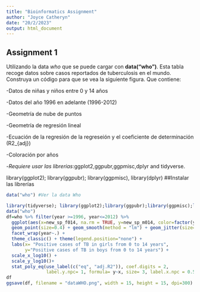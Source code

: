```yaml
---
title: "Bioinformatics Assignment"
author: "Joyce Catheryn"
date: "20/2/2023"
output: html_document
---
```



## Assignment 1
Utilizando la data *who* que se puede cargar con **data("who")**. Esta tabla recoge datos sobre casos reportados de tuberculosis en el mundo. Construya un código para que se vea la siguiente figura. Que contiene: 

-Datos de niñas y niños entre 0 y 14 años

-Datos del año 1996 en adelante (1996-2012)

-Geometría de nube de puntos

-Geometría de regresión lineal

-Ecuación de la regresión de la regreseión y el coeficiente de determinación \(R2_{adj}\)

-Coloración por años

-*Requiere usar las librerias*:ggplot2,ggpubr,ggpmisc,dplyr and tidyverse. 

library(ggplot2); library(ggpubr); library(ggpmisc), library(dplyr) ##Instalar las librerías


```r
data("who") #Ver la data Who
```

```r
library(tidyverse); library(ggplot2);library(ggpubr);library(ggpmisc);library(dplyr)
data("who")
df=who %>% filter(year >=1996, year<=2012) %>%
  ggplot(aes(x=new_sp_f014, na.rm = TRUE, y=new_sp_m014, color=factor(year))) +
  geom_point(size=0.4) + geom_smooth(method = "lm") + geom_jitter(size=0.5, alpha=0.2, na.rm = TRUE) +  
  facet_wrap(year~.) +
  theme_classic() + theme(legend.position="none") + 
  labs(x= "Positive cases of TB in girls from 0 to 14 years", 
       y="Positive cases of TB in boys from 0 to 14 years") +
  scale_x_log10() + 
  scale_y_log10()+ 
  stat_poly_eq(use_label(c("eq", "adj.R2")), coef.digits = 2, 
               label.y.npc= 1, formula= y~x, size= 3, label.x.npc = 0.5) 
df
ggsave(df, filename = "dataWHO.png", width = 15, height = 15, dpi=300)
```





